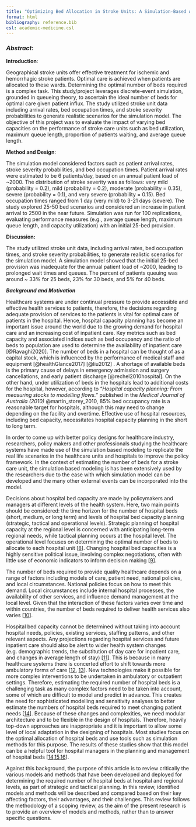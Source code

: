 ```yaml
---
title: "Optimizing Bed Allocation in Stroke Units: A Simulation-Based Analysis"
format: html
bibliography: reference.bib
csl: academic-medicine.csl
---
```


### ***Abstract***:

**Introduction**:

Geographical stroke units offer effective treatment for ischemic and hemorrhagic stroke patients. Optimal care is achieved when patients are allocated to these wards. Determining the optimal number of beds required is a complex task. This study/project leverages discrete-event simulation, grounded in queueing theory, to ascertain the ideal number of beds for optimal care given patient influx. The study utilized stroke unit data including arrival rates, bed occupation times, and stroke severity probabilities to generate realistic scenarios for the simulation model. The objective of this project was to evaluate the impact of varying bed capacities on the performance of stroke care units such as bed utilization, maximum queue length, proportion of patients waiting, and average queue length.

**Method and Design**:

The simulation model considered factors such as patient arrival rates, stroke severity probabilities, and bed occupation times. Patient arrival rates were estimated to be 6 patients/day, based on an annual patient load of \~2000. The distribution of stroke severity was as follows: very mild (probability = 0.2), mild (probability = 0.2), moderate (probability = 0.35), severe (probability = 0.1), and very severe (probability = 0.15). Bed occupation times ranged from 1 day (very mild) to 3-21 days (severe). The study explored 25-50 bed scenarios and considered an increase in patient arrival to 2500 in the near future. Simulation was run for 100 replications, evaluating performance measures (e.g., average queue length, maximum queue length, and capacity utilization) with an initial 25-bed provision.

**Discussion:**

The study utilized stroke unit data, including arrival rates, bed occupation times, and stroke severity probabilities, to generate realistic scenarios for the simulation model. A simulation model showed that the initial 25-bed provision was inadequate for the annual patient load of \~2000, leading to prolonged wait times and queues. The percent of patients queuing was around \~ 33% for 25 beds, 23% for 30 beds, and 5% for 40 beds.

***Background and Motivation***

Healthcare systems are under continual pressure to provide accessible and effective health services to patients, therefore, the decisions regarding adequate provision of services to the patients is vital for optimal care of patients in the hospital. Hence, hospital capacity planning has become an important issue around the world due to the growing demand for hospital care and an increasing cost of inpatient care. Key metrics such as bed capacity and associated indices such as bed occupancy and the ratio of beds to population are used to determine the availability of inpatient care [@Ravaghi2020]. The number of beds in a hospital can be thought of as a capital stock, which is influenced by the performance of medical staff and equipment [@healthGlance2017] [@liu2012] . A shortage of available beds is the primary cause of delays in emergency admission and surgery cancellations, and early patient discharge [@rechel2010hospital]. On the other hand, under utilization of beds in the hospitals lead to additional costs for the hospital, however, according to "*Hospital capacity planning: From measuring stocks to modelling flows."* published in the *Medical Journal of Australia (2010)* @martin_storey_2010, 85% bed occupancy rate is a reasonable target for hospitals, although this may need to change depending on the facility and overtime. Effective use of hospital resources, including bed capacity, necessitates hospital capacity planning in the short to long term.

In order to come up with better policy designs for healthcare industry, researchers, policy makers and other professionals studying the healthcare systems have made use of the simulation based modeling to replicate the real life scenarios in the healthcare units and hospitals to improve the policy framework. In the context of estimating the number of beds for a stroke care unit, the simulation based modeling is has been extensively used by the researchers due to the ease with which simulation model can be developed and the many other external events can be incorporated into the model.

Decisions about hospital bed capacity are made by policymakers and managers at different levels of the health system. Here, two main points should be considered: the time horizon for the number of hospital beds (short, medium, or long term) and levels of hospital bed capacity planning (strategic, tactical and operational levels). Strategic planning of hospital capacity at the regional level is concerned with anticipating long-term regional needs, while tactical planning occurs at the hospital level. The operational level focuses on determining the optimal number of beds to allocate to each hospital unit \[[8](https://bmchealthservres.biomedcentral.com/articles/10.1186/s12913-020-5023-z#ref-CR8)\]. Changing hospital bed capacities is a highly sensitive political issue, involving complex negotiations, often with little use of economic indicators to inform decision making \[[9](https://bmchealthservres.biomedcentral.com/articles/10.1186/s12913-020-5023-z#ref-CR9)\].

The number of beds required to provide quality healthcare depends on a range of factors including models of care, patient need, national policies, and local circumstances. National policies focus on how to meet this demand. Local circumstances include internal hospital processes, the availability of other services, and influence demand management at the local level. Given that the interaction of these factors varies over time and within countries, the number of beds required to deliver health services also varies \[[10](https://bmchealthservres.biomedcentral.com/articles/10.1186/s12913-020-5023-z#ref-CR10)\].

Hospital bed capacity cannot be determined without taking into account hospital needs, policies, existing services, staffing patterns, and other relevant aspects. Any projections regarding hospital services and future inpatient care should also be alert to wider health system changes (e.g. demographic trends, the substitution of day care for inpatient care, and changes in average length of stay) \[[11](https://bmchealthservres.biomedcentral.com/articles/10.1186/s12913-020-5023-z#ref-CR11)\]. This is because in many healthcare systems there is concerted effort to shift towards more ambulatory forms of care \[[12](https://bmchealthservres.biomedcentral.com/articles/10.1186/s12913-020-5023-z#ref-CR12), [13](https://bmchealthservres.biomedcentral.com/articles/10.1186/s12913-020-5023-z#ref-CR13)\]. New technologies make it possible for more complex interventions to be undertaken in ambulatory or outpatient settings. Therefore, estimating the required number of hospital beds is a challenging task as many complex factors need to be taken into account, some of which are difficult to model and predict in advance. This creates the need for sophisticated modelling and sensitivity analyses to better estimate the numbers of hospital beds required to meet changing patient needs \[[14](https://bmchealthservres.biomedcentral.com/articles/10.1186/s12913-020-5023-z#ref-CR14)\]. Because of these changes and complexities, we need modular architecture and to be flexible in the design of hospitals. Therefore, heavily top-down approaches are inappropriate and it is important to allow some level of local adaptation in the designing of hospitals. Most studies focus on the optimal allocation of hospital beds and use tools such as simulation methods for this purpose. The results of these studies show that this model can be a helpful tool for hospital managers in the planning and management of hospital beds \[[14](https://bmchealthservres.biomedcentral.com/articles/10.1186/s12913-020-5023-z#ref-CR14),[15](https://bmchealthservres.biomedcentral.com/articles/10.1186/s12913-020-5023-z#ref-CR15),[16](https://bmchealthservres.biomedcentral.com/articles/10.1186/s12913-020-5023-z#ref-CR16)\].

Against this background, the purpose of this article is to review critically the various models and methods that have been developed and deployed for determining the required number of hospital beds at hospital and regional levels, as part of strategic and tactical planning. In this review, identified models and methods will be described and compared based on their key affecting factors, their advantages, and their challenges. This review follows the methodology of a scoping review, as the aim of the present research is to provide an overview of models and methods, rather than to answer specific questions.
